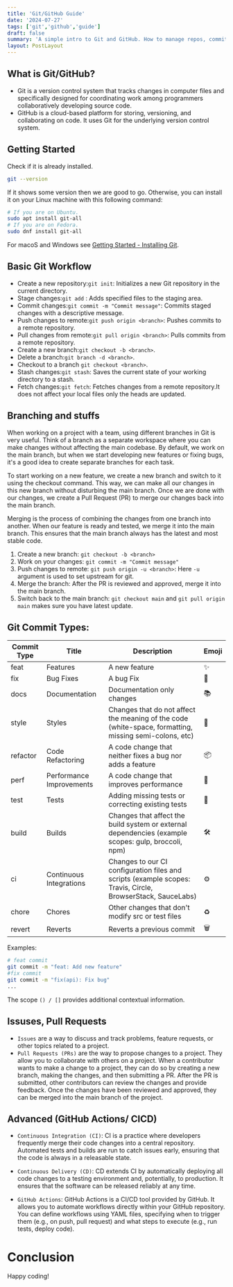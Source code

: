 ```yaml
---
title: 'Git/GitHub Guide'
date: '2024-07-27'
tags: ['git','github','guide']
draft: false
summary: 'A simple intro to Git and GitHub. How to manage repos, commit conventions, PRs and stuffs.'
layout: PostLayout
---
```


## What is Git/GitHub?
- Git is a version control system that tracks changes in computer files and specifically designed for coordinating work among programmers collaboratively developing source code.
- GitHub is a cloud-based platform for storing, versioning, and collaborating on code. It uses Git for the underlying version control system.

## Getting Started 
Check if it is already installed.
```bash
git --version
```
If it shows some version then we are good to go. Otherwise, you can install it on your Linux machine with this following command:

```bash
# If you are on Ubuntu.
sudo apt install git-all
# If you are on Fedora.
sudo dnf install git-all
```
For macoS and Windows see [Getting Started - Installing Git](https://git-scm.com/book/en/v2/Getting-Started-Installing-Git).

## Basic Git Workflow
- Create a new repository:`git init`: Initializes a new Git repository in the current directory.
- Stage changes:`git add` : Adds specified files to the staging area.
- Commit changes:`git commit -m "Commit message"`: Commits staged changes with a descriptive message.
- Push changes to remote:`git push origin <branch>`: Pushes commits to a remote repository.
- Pull changes from remote:`git pull origin <branch>`: Pulls commits from a remote repository.
- Create a new branch:`git checkout -b <branch>`. 
- Delete a branch:`git branch -d <branch>`.
- Checkout to a branch `git checkout <branch>`.
- Stash changes:`git stash`: Saves the current state of your working directory to a stash.
- Fetch changes:`git fetch`: Fetches changes from a remote repository.It does not affect your local files only the heads are updated.

## Branching and stuffs

When working on a project with a team, using different branches in Git is very useful. Think of a branch as a separate workspace where you can make changes without affecting the main codebase. By default, we work on the main branch, but when we start developing new features or fixing bugs, it's a good idea to create separate branches for each task.

To start working on a new feature, we create a new branch and switch to it using the checkout command. This way, we can make all our changes in this new branch without disturbing the main branch. Once we are done with our changes, we create a Pull Request (PR) to merge our changes back into the main branch.

Merging is the process of combining the changes from one branch into another. When our feature is ready and tested, we merge it into the main branch. This ensures that the main branch always has the latest and most stable code.

1. Create a new branch: `git checkout -b <branch>`
2. Work on your changes: `git commit -m "Commit message"`
3. Push changes to remote: `git push origin -u <branch>`: Here `-u` argument is used to set upstream for git.
4. Merge the branch: After the PR is reviewed and approved, merge it into the main branch.
5. Switch back to the main branch: `git checkout main` and `git pull origin main` makes sure you have latest update.

## Git Commit Types:
| Commit Type | Title                    | Description                                                                                                 | Emoji |
|-------------|--------------------------|-------------------------------------------------------------------------------------------------------------|-------|
| feat        | Features                 | A new feature                                                                                               | ✨     |
| fix         | Bug Fixes                | A bug Fix                                                                                                   | 🐛     |
| docs        | Documentation            | Documentation only changes                                                                                  | 📚     |
| style       | Styles                   | Changes that do not affect the meaning of the code (white-space, formatting, missing semi-colons, etc)      | 💎     |
| refactor    | Code Refactoring         | A code change that neither fixes a bug nor adds a feature                                                   | 📦     |
| perf        | Performance Improvements | A code change that improves performance                                                                     | 🚀     |
| test        | Tests                    | Adding missing tests or correcting existing tests                                                           | 🚨     |
| build       | Builds                   | Changes that affect the build system or external dependencies (example scopes: gulp, broccoli, npm)         | 🛠     |
| ci          | Continuous Integrations  | Changes to our CI configuration files and scripts (example scopes: Travis, Circle, BrowserStack, SauceLabs) | ⚙️     |
| chore       | Chores                   | Other changes that don't modify src or test files                                                           | ♻️     |
| revert      | Reverts                  | Reverts a previous commit                                                                                   | 🗑     |

Examples:

```bash
# feat commit
git commit -m "feat: Add new feature"
#fix commit
git commit -m "fix(api): Fix bug"
...
```
The scope `() / []` provides additional contextual information.

## Issuses, Pull Requests
- `Issues` are a way to discuss and track problems, feature requests, or other topics related to a project.
- `Pull Requests (PRs)` are the way to propose changes to a project. They allow you to collaborate with others on a project. When a contributor wants to make a change to a project, they can do so by creating a new branch, making the changes, and then submitting a PR. After the PR is submitted, other contributors can review the changes and provide feedback. Once the changes have been reviewed and approved, they can be merged into the main branch of the project.

## Advanced (GitHub Actions/ CICD)
- `Continuous Integration (CI)`: CI is a practice where developers frequently merge their code changes into a central repository. Automated tests and builds are run to catch issues early, ensuring that the code is always in a releasable state.
- `Continuous Delivery (CD)`: CD extends CI by automatically deploying all code changes to a testing environment and, potentially, to production. It ensures that the software can be released reliably at any time.

- `GitHub Actions`: GitHub Actions is a CI/CD tool provided by GitHub. It allows you to automate workflows directly within your GitHub repository. You can define workflows using YAML files, specifying when to trigger them (e.g., on push, pull request) and what steps to execute (e.g., run tests, deploy code).

# Conclusion

Happy coding!